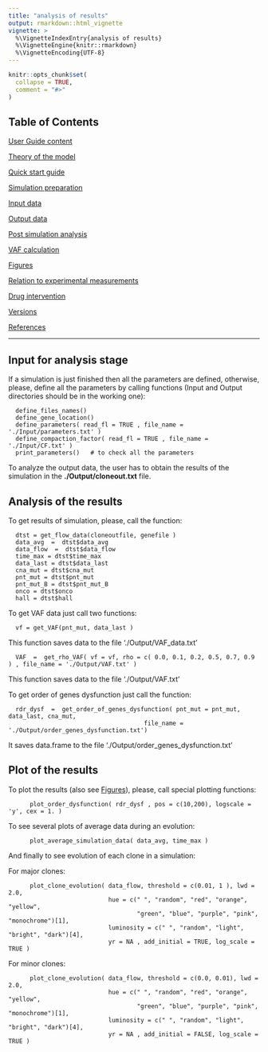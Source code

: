 ```yaml
---
title: "analysis of results"
output: rmarkdown::html_vignette
vignette: >
  %\VignetteIndexEntry{analysis of results}
  %\VignetteEngine{knitr::rmarkdown}
  %\VignetteEncoding{UTF-8}
---
```


```r
knitr::opts_chunk$set(
  collapse = TRUE,
  comment = "#>"
)
```


## Table of Contents

[User Guide content](A_User_Guide.html)

[Theory of the model](B_Theory.html)

[Quick start guide](C_Quick_start.html)

[Simulation preparation](D_Simulation.html)

[Input data](E_Input.html)

[Output data](F_Output.html)

[Post simulation analysis](G_Analysis.html)

[VAF calculation](H_VAF.html)

[Figures](I_Figures.html)

[Relation to experimental measurements](J_Relation.html)

[Drug intervention](K_Drug_intervention.html)

[Versions](L_Versions.html)

[References](M_References.html)

---

## Input for analysis stage

If a simulation is just finished then all the parameters are defined, otherwise, please, define all the parameters by calling functions (Input and Output directories should be in the working one):

      define_files_names()
      define_gene_location()
      define_parameters( read_fl = TRUE , file_name = './Input/parameters.txt' )
      define_compaction_factor( read_fl = TRUE , file_name = './Input/CF.txt' )
      print_parameters()   # to check all the parameters

To analyze the output data, the user has to obtain the results of the simulation in the **./Output/cloneout.txt** file.

## Analysis of the results

To get results of simulation, please, call the function:

      dtst = get_flow_data(cloneoutfile, genefile )
      data_avg  =  dtst$data_avg
      data_flow  =  dtst$data_flow
      time_max = dtst$time_max
      data_last = dtst$data_last
      cna_mut = dtst$cna_mut
      pnt_mut = dtst$pnt_mut
      pnt_mut_B = dtst$pnt_mut_B
      onco = dtst$onco
      hall = dtst$hall

To get VAF data just call two functions:

      vf = get_VAF(pnt_mut, data_last )
This function saves data to the file './Output/VAF_data.txt'

      VAF  =  get_rho_VAF( vf = vf, rho = c( 0.0, 0.1, 0.2, 0.5, 0.7, 0.9 ) , file_name = './Output/VAF.txt' )

This function saves data to the file './Output/VAF.txt'

To get order of genes dysfunction just call the function:

      rdr_dysf  =  get_order_of_genes_dysfunction( pnt_mut = pnt_mut, data_last, cna_mut,
                                          file_name = './Output/order_genes_dysfunction.txt')

It saves data.frame to the file './Output/order_genes_dysfunction.txt'


## Plot of the results

To plot the results (also see [Figures](I_Figures.html)), please, call special plotting functions:
  
          plot_order_dysfunction( rdr_dysf , pos = c(10,200), logscale = 'y', cex = 1. )
  

To see several plots of average data during an evolution: 

          plot_average_simulation_data( data_avg, time_max )
  
And finally to see evolution of each clone in a simulation:

For major clones:

          plot_clone_evolution( data_flow, threshold = c(0.01, 1 ), lwd = 2.0,
                                hue = c(" ", "random", "red", "orange", "yellow",
                                        "green", "blue", "purple", "pink", "monochrome")[1],
                                luminosity = c(" ", "random", "light", "bright", "dark")[4],
                                yr = NA , add_initial = TRUE, log_scale = TRUE )

For minor clones:

          plot_clone_evolution( data_flow, threshold = c(0.0, 0.01), lwd = 2.0,
                                hue = c(" ", "random", "red", "orange", "yellow",
                                        "green", "blue", "purple", "pink", "monochrome")[1],
                                luminosity = c(" ", "random", "light", "bright", "dark")[4],
                                yr = NA , add_initial = FALSE, log_scale = TRUE )



